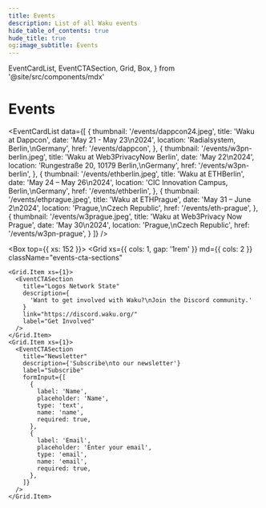 ```yaml
---
title: Events
description: List of all Waku events
hide_table_of_contents: true
hude_title: true
og:image_subtitle: Events
---
```


  EventCardList,
  EventCTASection,
  Grid,
  Box,
} from '@site/src/components/mdx'

# Events

<head>
  <body className="events event-details no-breadcrumbs" />
</head>

<EventCardList
  data={[
    {
      thumbnail: '/events/dappcon24.jpeg',
      title: 'Waku at Dappcon',
      date: 'May 21 - May 23\n2024',
      location: 'Radialsystem, Berlin,\nGermany',
      href: '/events/dappcon',
    },
    {
      thumbnail: '/events/w3pn-berlin.jpeg',
      title: 'Waku at Web3PrivacyNow Berlin',
      date: 'May 22\n2024',
      location: 'Rungestraße 20, 10179 Berlin,\nGermany',
      href: '/events/w3pn-berlin',
    },
    {
      thumbnail: '/events/ethberlin.jpeg',
      title: 'Waku at ETHBerlin',
      date: 'May 24 – May 26\n2024',
      location: 'CIC Innovation Campus, Berlin,\nGermany',
      href: '/events/ethberlin',
    },
    {
      thumbnail: '/events/ethprague.jpeg',
      title: 'Waku at ETHPrague',
      date: 'May 31 – June 2\n2024',
      location: 'Prague,\nCzech Republic',
      href: '/events/eth-prague',
    },
    {
      thumbnail: '/events/w3prague.jpeg',
      title: 'Waku at Web3Privacy Now Prague',
      date: 'May 30\n2024',
      location: 'Prague,\nCzech Republic',
      href: '/events/w3pn-prague',
    }
  ]}
/>


<Box top={{ xs: 152 }}>
  <Grid
    xs={{ cols: 1, gap: '1rem' }}
    md={{ cols: 2 }}
    className="events-cta-sections"
  >
    <Grid.Item xs={1}>
      <EventCTASection
        title="Logos Network State"
        description={
          'Want to get involved with Waku?\nJoin the Discord community.'
        }
        link="https://discord.waku.org/"
        label="Get Involved"
      />
    </Grid.Item>
    <Grid.Item xs={1}>
      <EventCTASection
        title="Newsletter"
        description={'Subscribe\nto our newsletter'}
        label="Subscribe"
        formInput={[
          {
            label: 'Name',
            placeholder: 'Name',
            type: 'text',
            name: 'name',
            required: true,
          },
          {
            label: 'Email',
            placeholder: 'Enter your email',
            type: 'email',
            name: 'email',
            required: true,
          },
        ]}
      />
    </Grid.Item>
  </Grid>
</Box>
